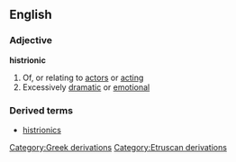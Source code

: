 ==English==
===Adjective===
'''histrionic'''
#Of, or relating to [[actor]]s or [[acting]]
#Excessively [[dramatic]] or [[emotional]]
===Derived terms===
*[[histrionics]]
[[Category:Greek derivations]]
[[Category:Etruscan derivations]]